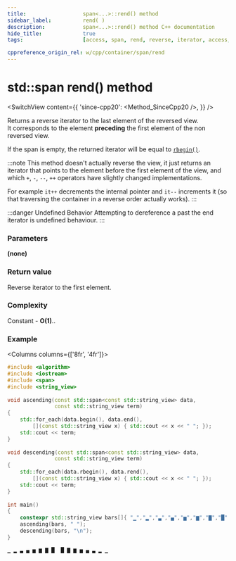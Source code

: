 ```yaml
---
title:					span<...>::rend() method
sidebar_label:			rend( )
description:			span<...>::rend() method C++ documentation
hide_title:				true
tags:					[access, span, rend, reverse, iterator, access, end]

cppreference_origin_rel: w/cpp/container/span/rend
---
```



<!-- Terms -->

<!----------------- Codes ---------------------->

<!-- rend() -->

# std::span rend() method

<SwitchView content={{
    'since-cpp20': <Method_SinceCpp20 />,
}} />

Returns a <Tooltip title={Term_ContAlias_ReverseIterator}>reverse iterator</Tooltip> to the last element of the reversed view.  
It corresponds to the element **preceding** the first element of the non reversed view.

If the span is empty, the returned iterator will be equal to [`rbegin()`](rbegin).

:::note
This method doesn't actually reverse the view, it just returns an iterator that points to the element before the first element of the view,
and which `+`, `-`, `--`, `++` operators have slightly changed implementations.

For example `it++` decrements the internal pointer and `it--` increments it (so that traversing the container in a reverse order actually works).
:::

:::danger Undefined Behavior
Attempting to dereference a past the end iterator is <Tooltip title={Term_UndefinedBehaviour}>undefined behaviour</Tooltip>.
:::

### Parameters

**(none)**

### Return value

Reverse iterator to the first element.

### Complexity

Constant - **O(1)**..

### Example

<Columns columns={['8fr', '4fr']}>
<div>

```cpp title='Main.cpp' showLineNumbers
#include <algorithm>
#include <iostream>
#include <span>
#include <string_view>
 
void ascending(const std::span<const std::string_view> data,
               const std::string_view term)
{
    std::for_each(data.begin(), data.end(),
        [](const std::string_view x) { std::cout << x << " "; });
    std::cout << term;
}
 
void descending(const std::span<const std::string_view> data,
               const std::string_view term)
{
    std::for_each(data.rbegin(), data.rend(),
        [](const std::string_view x) { std::cout << x << " "; });
    std::cout << term;
}
 
int main()
{
    constexpr std::string_view bars[]{ "▁","▂","▃","▄","▅","▆","▇","█" };
    ascending(bars, " ");
    descending(bars, "\n");
}
```

</div>
<div>

```plaintext title="Output"
▁ ▂ ▃ ▄ ▅ ▆ ▇ █  █ ▇ ▆ ▅ ▄ ▃ ▂ ▁
```

</div>
</Columns>
